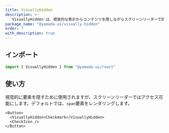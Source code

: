 ```yaml
---
title: VisuallyHidden
description: >-
  `VisuallyHidden`は、視覚的な表示からコンテンツを隠しながらスクリーンリーダーで読み取り可能にする、ウェブアクセシビリティで一般的に使用される手法です。
package_name: "@yamada-ui/visually-hidden"
order: 7
with_description: true
---
```


## インポート

```ts
import { VisuallyHidden } from "@yamada-ui/react"
```

## 使い方

視覚的に要素を隠すために使用されますが、スクリーンリーダーではアクセス可能にします。デフォルトでは、`span`要素をレンダリングします。

```tsx
<Button>
  <VisuallyHidden>Checkmark</VisuallyHidden>
  <CheckIcon />
</Button>
```
